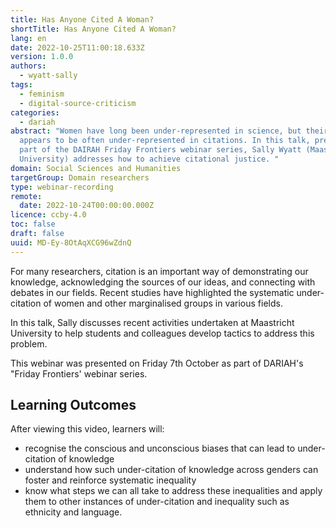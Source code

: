 ```yaml
---
title: Has Anyone Cited A Woman?
shortTitle: Has Anyone Cited A Woman?
lang: en
date: 2022-10-25T11:00:18.633Z
version: 1.0.0
authors:
  - wyatt-sally
tags:
  - feminism
  - digital-source-criticism
categories:
  - dariah
abstract: "Women have long been under-represented in science, but their output
  appears to be often under-represented in citations. In this talk, presented as
  part of the DAIRAH Friday Frontiers webinar series, Sally Wyatt (Maastricht
  University) addresses how to achieve citational justice. "
domain: Social Sciences and Humanities
targetGroup: Domain researchers
type: webinar-recording
remote:
  date: 2022-10-24T00:00:00.000Z
licence: ccby-4.0
toc: false
draft: false
uuid: MD-Ey-8OtAqXCG96wZdnQ
---
```

For many researchers, citation is an important way of demonstrating our knowledge, acknowledging the sources of our ideas, and connecting with debates in our fields. Recent studies have highlighted the systematic under-citation of women and other marginalised groups in various fields. 

In this talk, Sally discusses recent activities undertaken at Maastricht University to help students and colleagues develop tactics to address this problem. 

This webinar was presented on Friday 7th October as part of DARIAH's "Friday Frontiers' webinar series.

## L﻿earning Outcomes

A﻿fter viewing this video, learners will:

- recognise the conscious and unconscious biases that can lead to under-citation of knowledge
- u﻿nderstand how such under-citation of knowledge across genders can foster and reinforce systematic inequality
- k﻿now what steps we can all take to address these inequalities and apply them to other instances of under-citation and inequality such as ethnicity and language.

<VideoCard provider="youtube" id="hXkFMeYyRGk" title="Has Anyone Cited A Woman?" subtitle="Click here to view" image="images/sally-wyatt-thumbnail.png" />